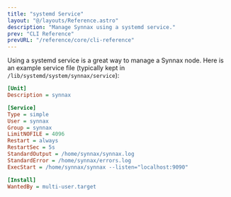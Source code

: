 ```yaml
---
title: "systemd Service"
layout: "@/layouts/Reference.astro"
description: "Manage Synnax using a systemd service."
prev: "CLI Reference"
prevURL: "/reference/core/cli-reference"
---
```



Using a systemd service is a great way to manage a Synnax node. Here is an example
service file (typically kept in `/lib/systemd/system/synnax/service`):

```ini
[Unit]
Description = synnax

[Service]
Type = simple
User = synnax
Group = synnax
LimitNOFILE = 4096
Restart = always
RestartSec = 5s
StandardOutput = /home/synnax/synnax.log
StandardError = /home/synnax/errors.log
ExecStart = /home/synnax/synnax --listen="localhost:9090"

[Install]
WantedBy = multi-user.target
```
